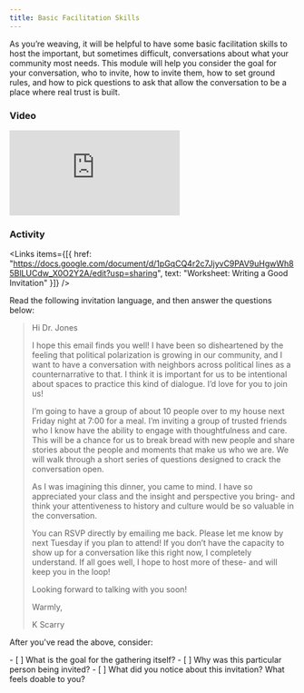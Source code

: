 ```yaml
---
title: Basic Facilitation Skills
---
```


As you’re weaving, it will be helpful to have some basic facilitation skills to host the important, but sometimes difficult, conversations about what your community most needs. This module will help you consider the goal for your conversation, who to invite, how to invite them, how to set ground rules, and how to pick questions to ask that allow the conversation to be a place where real trust is built. 

### Video

<Embed src="https://player.vimeo.com/video/797450985" />

### Activity

<Links
  items={[{
    href: "https://docs.google.com/document/d/1pGqCQ4r2c7JjyvC9PAV9uHgwWh85BlLUCdw_X0O2Y2A/edit?usp=sharing",
    text: "Worksheet: Writing a Good Invitation"
  }]}
/>

Read the following invitation language, and then answer the questions below:

> Hi Dr. Jones
>
> I hope this email finds you well! I have been so disheartened by the feeling that political polarization is growing in our community, and I want to have a conversation with neighbors across political lines as a counternarrative to that. I think it is important for us to be intentional about spaces to practice this kind of dialogue. I’d love for you to join us! 
>
> I’m going to have a group of about 10 people over to my house next Friday night at 7:00 for a meal. I’m inviting a group of trusted friends who I know have the ability to engage with thoughtfulness and care. This will be a chance for us to break bread with new people and share stories about the people and moments that make us who we are. We will walk through a short series of questions designed to crack the conversation open. 
>  
> As I was imagining this dinner, you came to mind. I have so appreciated your class and the insight and perspective you bring- and think your attentiveness to history and culture would be so valuable in the conversation.
>  
> You can RSVP directly by emailing me back. Please let me know by next Tuesday if you plan to attend! If you don’t have the capacity to show up for a conversation like this right now, I completely understand. If all goes well, I hope to host more of these- and will keep you in the loop! 
>
> Looking forward to talking with you soon!
>
> Warmly,
>
> K Scarry

After you've read the above, consider:

<Checklist>
- [ ] What is the goal for the gathering itself?
- [ ] Why was this particular person being invited?
- [ ] What did you notice about this invitation? What feels doable to you?
</Checklist>

